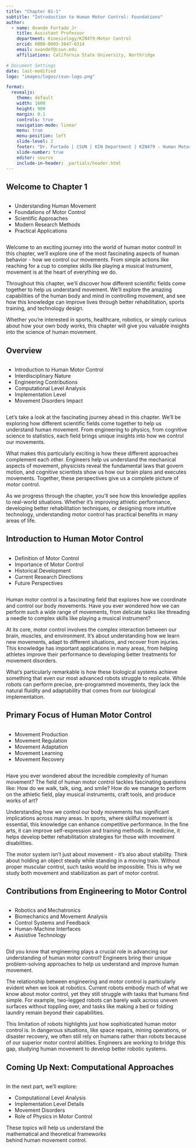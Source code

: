 ```yaml
---
title: "Chapter 01-1"
subtitle: "Introduction to Human Motor Control: Foundations"
author:
  - name: Ovande Furtado Jr
    title: Assistant Professor
    department: Kinesiology/KIN479-Motor Control
    orcid: 0000-0003-3847-6314
    email: ovandef@csun.edu
    affiliations: California State University, Northridge

# Document Settings
date: last-modified
logo: "images/logos/csun-logo.png"

format: 
  revealjs:
    theme: default
    width: 1600
    height: 900
    margin: 0.1
    controls: true
    navigation-mode: linear
    menu: true
    menu-position: left
    slide-level: 2
    footer: "Dr. Furtado | CSUN | KIN Department | KIN479 - Human Motor Control"
    slide-number: true
    editor: source
    include-in-header: _partials/header.html
---
```


## Welcome to Chapter 1

:::::::::: columns
::: {.column width="60%"}
- Understanding Human Movement
- Foundations of Motor Control
- Scientific Approaches
- Modern Research Methods
- Practical Applications
:::

::: {.column width="40%"}
::: {.center}
<i class="fas fa-brain fa-7x"></i>
:::
:::
::::::::::

<div class="audio-source" style="display: none;">
<audio preload="none" controls>
<source src="../audio/479-ch01-1_8_welcome.mp3" type="audio/mpeg">
Your browser does not support the audio element. </audio>
</div>

::: notes
Welcome to an exciting journey into the world of human motor control! In this chapter, we'll explore one of the most fascinating aspects of human behavior - how we control our movements. From simple actions like reaching for a cup to complex skills like playing a musical instrument, movement is at the heart of everything we do.

Throughout this chapter, we'll discover how different scientific fields come together to help us understand movement. We'll explore the amazing capabilities of the human body and mind in controlling movement, and see how this knowledge can improve lives through better rehabilitation, sports training, and technology design.

Whether you're interested in sports, healthcare, robotics, or simply curious about how your own body works, this chapter will give you valuable insights into the science of human movement.
:::

## Overview

:::::::::: columns
::: {.column width="60%"}
- Introduction to Human Motor Control
- Interdisciplinary Nature
- Engineering Contributions
- Computational Level Analysis
- Implementation Level
- Movement Disorders Impact
:::

::: {.column width="40%"}
::: {.center}
<i class="fas fa-balance-scale fa-7x"></i>
:::
:::
::::::::::

<div class="audio-source" style="display: none;">
<audio preload="none" controls>
<source src="../audio/479-ch01-1_8_overview.mp3" type="audio/mpeg">
Your browser does not support the audio element. </audio>
</div>

::: notes
Let's take a look at the fascinating journey ahead in this chapter. We'll be exploring how different scientific fields come together to help us understand human movement. From engineering to physics, from cognitive science to statistics, each field brings unique insights into how we control our movements.

What makes this particularly exciting is how these different approaches complement each other. Engineers help us understand the mechanical aspects of movement, physicists reveal the fundamental laws that govern motion, and cognitive scientists show us how our brain plans and executes movements. Together, these perspectives give us a complete picture of motor control.

As we progress through the chapter, you'll see how this knowledge applies to real-world situations. Whether it's improving athletic performance, developing better rehabilitation techniques, or designing more intuitive technology, understanding motor control has practical benefits in many areas of life.
:::

## Introduction to Human Motor Control

:::::::::: columns
::: {.column width="60%"}
- Definition of Motor Control
- Importance of Motor Control
- Historical Development
- Current Research Directions
- Future Perspectives
:::

::: {.column width="40%"}
::: {.center}
<i class="fas fa-cogs fa-7x"></i>
:::
:::
::::::::::

<div class="audio-source" style="display: none;">
<audio preload="none" controls>
<source src="../audio/479-ch01-1_8_introduction.mp3" type="audio/mpeg">
Your browser does not support the audio element. </audio>
</div>

::: notes
Human motor control is a fascinating field that explores how we coordinate and control our body movements. Have you ever wondered how we can perform such a wide range of movements, from delicate tasks like threading a needle to complex skills like playing a musical instrument?

At its core, motor control involves the complex interaction between our brain, muscles, and environment. It's about understanding how we learn new movements, adapt to different situations, and recover from injuries. This knowledge has important applications in many areas, from helping athletes improve their performance to developing better treatments for movement disorders.

What's particularly remarkable is how these biological systems achieve something that even our most advanced robots struggle to replicate. While robots can perform precise, pre-programmed movements, they lack the natural fluidity and adaptability that comes from our biological implementation.
:::

## Primary Focus of Human Motor Control

:::::::::: columns
::: {.column width="60%"}
- Movement Production
- Movement Regulation
- Movement Adaptation
- Movement Learning
- Movement Recovery
:::

::: {.column width="40%"}
::: {.center}
<i class="fas fa-user-cog fa-7x"></i>
:::
:::
::::::::::

<div class="audio-source" style="display: none;">
<audio preload="none" controls>
<source src="../audio/479-ch01-1_8_primary_focus.mp3" type="audio/mpeg">
Your browser does not support the audio element. </audio>
</div>

::: notes
Have you ever wondered about the incredible complexity of human movement? The field of human motor control tackles fascinating questions like: How do we walk, talk, sing, and smile? How do we manage to perform on the athletic field, play musical instruments, craft tools, and produce works of art?

Understanding how we control our body movements has significant implications across many areas. In sports, where skillful movement is essential, this knowledge can enhance competitive performance. In the fine arts, it can improve self-expression and training methods. In medicine, it helps develop better rehabilitation strategies for those with movement disabilities.

The motor system isn't just about movement - it's also about stability. Think about holding an object steady while standing in a moving train. Without proper muscular control, such tasks would be impossible. This is why we study both movement and stabilization as part of motor control.
:::

## Contributions from Engineering to Motor Control

:::::::::: columns
::: {.column width="60%"}
- Robotics and Mechatronics
- Biomechanics and Movement Analysis
- Control Systems and Feedback
- Human-Machine Interfaces
- Assistive Technology
:::

::: {.column width="40%"}
::: {.center}
<i class="fas fa-balance-scale fa-7x"></i>
:::
:::
::::::::::

<div class="audio-source" style="display: none;">
<audio preload="none" controls>
<source src="../audio/479-ch01-1_8_engineering_contributions.mp3" type="audio/mpeg">
Your browser does not support the audio element. </audio>
</div>

::: notes
Did you know that engineering plays a crucial role in advancing our understanding of human motor control? Engineers bring their unique problem-solving approaches to help us understand and improve human movement.

The relationship between engineering and motor control is particularly evident when we look at robotics. Current robots embody much of what we know about motor control, yet they still struggle with tasks that humans find simple. For example, two-legged robots can barely walk across uneven surfaces without toppling over, and tasks like making a bed or folding laundry remain beyond their capabilities.

This limitation of robots highlights just how sophisticated human motor control is. In dangerous situations, like space repairs, mining operations, or disaster recovery, we often still rely on humans rather than robots because of our superior motor control abilities. Engineers are working to bridge this gap, studying human movement to develop better robotic systems.
:::

## Coming Up Next: Computational Approaches

:::::::::: columns
::: {.column width="60%"}
In the next part, we'll explore:

- Computational Level Analysis
- Implementation Level Details
- Movement Disorders
- Role of Physics in Motor Control

These topics will help us understand the mathematical and theoretical frameworks behind human movement control.
:::

::: {.column width="40%"}
::: {.center}
<div class="icon-container">
<i class="fas fa-microchip fa-7x"></i>
</div>
:::
:::
::::::::::
